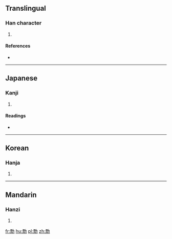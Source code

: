 ==Translingual==

===Han character===
{{Han char|rn=19|rad=力|as=11|sn=13|four=|canj=一火大尸 (MFKS)|ids=⿰[[票]][[力]]}}

# {{defn|Han|sort=力11}}

====References====
* {{Han ref|kx=0149.030|dkj=02421|dj=0336.100|hdz=10379.030|uh=52E1|ud=21217}}

----

==Japanese==

===Kanji===
{{ja-kanji|grade=|rs=力11}}

# {{defn|lang=ja|sort=力11}}

====Readings====
* {{ja-readings|on=[[へう]] (heu)|kun=[[かすめる]] (kasumeru)}}

----

==Korean==

===Hanja===
{{ko-hanja|hangeul=표|rv=pyo|mr=p'yo}}

# {{defn|lang=ko|sort=力11}}

----

==Mandarin==

===Hanzi===
{{cmn-hanzi|pin=[[piào]] ([[piao4]])|wg=p'iao<sup>4</sup>}}

# {{defn|lang=cmn|sort=力11}}

[[fr:勡]]
[[hu:勡]]
[[pl:勡]]
[[zh:勡]]